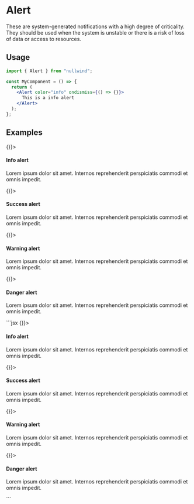 

<Meta
  title="Alert"
  description="These are system-generated notifications with a high degree of criticality. They should be used when the system is unstable or there is a risk of loss of data or access to resources."
/>

# Alert

These are system-generated notifications with a high degree of criticality. They should be used when the system is unstable or there is a risk of loss of data or access to resources.

## Usage

```jsx
import { Alert } from "nullwind";

const MyComponent = () => {
  return (
    <Alert color="info" ondismiss={() => {}}>
      This is a info alert
    </Alert>
  );
};
```

## Examples

<Playground>
  <Playground.Preview>
    <div class="flex flex-wrap items-center justify-center gap-5">
      <Alert color="info" ondismiss={() => {}}>
        <h4 class="font-bold">Info alert</h4>
        <div class="mt-1">
          <p>
            Lorem ipsum dolor sit amet. Internos reprehenderit perspiciatis commodi et omnis
            impedit.
          </p>
        </div>
      </Alert>
      <Alert color="success" ondismiss={() => {}}>
        <h4 class="font-bold">Success alert</h4>
        <div class="mt-1">
          <p>
            Lorem ipsum dolor sit amet. Internos reprehenderit perspiciatis commodi et omnis
            impedit.
          </p>
        </div>
      </Alert>
      <Alert color="warning" ondismiss={() => {}}>
        <h4 class="font-bold">Warning alert</h4>
        <div class="mt-1">
          <p>
            Lorem ipsum dolor sit amet. Internos reprehenderit perspiciatis commodi et omnis
            impedit.
          </p>
        </div>
      </Alert>
      <Alert color="danger" ondismiss={() => {}}>
        <h4 class="font-bold">Danger alert</h4>
        <div class="mt-1">
          <p>
            Lorem ipsum dolor sit amet. Internos reprehenderit perspiciatis commodi et omnis
            impedit.
          </p>
        </div>
      </Alert>
    </div>
  </Playground.Preview>
  <Playground.Code>
    ```jsx
    <Alert color="info" ondismiss={() => {}}>
      <h4 class="font-bold">Info alert</h4>
      <div class="mt-1">
        <p>
          Lorem ipsum dolor sit amet. Internos reprehenderit perspiciatis commodi et omnis impedit.
        </p>
      </div>
    </Alert>
    <Alert color="success" ondismiss={() => {}}>
      <h4 class="font-bold">Success alert</h4>
      <div class="mt-1">
        <p>
          Lorem ipsum dolor sit amet. Internos reprehenderit perspiciatis commodi et omnis impedit.
        </p>
      </div>
    </Alert>
    <Alert color="warning" ondismiss={() => {}}>
      <h4 class="font-bold">Warning alert</h4>
      <div class="mt-1">
        <p>
          Lorem ipsum dolor sit amet. Internos reprehenderit perspiciatis commodi et omnis impedit.
        </p>
      </div>
    </Alert>
    <Alert color="danger" ondismiss={() => {}}>
      <h4 class="font-bold">Danger alert</h4>
      <div class="mt-1">
        <p>
          Lorem ipsum dolor sit amet. Internos reprehenderit perspiciatis commodi et omnis impedit.
        </p>
      </div>
    </Alert>
    ```
  </Playground.Code>
</Playground>
